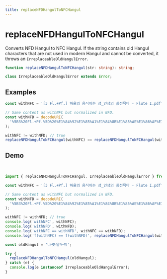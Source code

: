 ```yaml
---
title: replaceNFDHangulToNFCHangul
---
```



# replaceNFDHangulToNFCHangul

Converts NFD Hangul to NFC Hangul. If the string contains old Hangul characters that are not used in modern Hangul and cannot be converted, it throws an `IrreplaceableOldHangulError`.

```typescript
function replaceNFDHangulToNFCHangul(str: string): string;
```

```typescript
class IrreplaceableOldHangulError extends Error;
```

## Examples

```typescript
const withNFC = '[3 Fl.+Pf.] 하울의 움직이는 성_인생의 회전목마 - Flute I.pdf';

// Same content as withNFC but normalized in NFD.
const withNFD = decodeURI(
  '%5B3%20Fl.+Pf.%5D%20%E1%84%92%E1%85%A1%E1%84%8B%E1%85%AE%E1%86%AF%E1%84%8B%E1%85%B4%20%E1%84%8B%E1%85%AE%E1%86%B7%E1%84%8C%E1%85%B5%E1%86%A8%E1%84%8B%E1%85%B5%E1%84%82%E1%85%B3%E1%86%AB%20%E1%84%89%E1%85%A5%E1%86%BC_%E1%84%8B%E1%85%B5%E1%86%AB%E1%84%89%E1%85%A2%E1%86%BC%E1%84%8B%E1%85%B4%20%E1%84%92%E1%85%AC%E1%84%8C%E1%85%A5%E1%86%AB%E1%84%86%E1%85%A9%E1%86%A8%E1%84%86%E1%85%A1%20-%20Flute%20I.pdf'
);

withNFC != withNFD; // true
replaceNFDHangulToNFCHangul(withNFC) == replaceNFDHangulToNFCHangul(withNFD);
```

## Demo

<br />

<Sandpack>

```ts index.ts
import { replaceNFDHangulToNFCHangul, IrreplaceableOldHangulError } from 'es-hangul';

const withNFC = '[3 Fl.+Pf.] 하울의 움직이는 성_인생의 회전목마 - Flute I.pdf';

// Same content as withNFC but normalized in NFD.
const withNFD = decodeURI(
  '%5B3%20Fl.+Pf.%5D%20%E1%84%92%E1%85%A1%E1%84%8B%E1%85%AE%E1%86%AF%E1%84%8B%E1%85%B4%20%E1%84%8B%E1%85%AE%E1%86%B7%E1%84%8C%E1%85%B5%E1%86%A8%E1%84%8B%E1%85%B5%E1%84%82%E1%85%B3%E1%86%AB%20%E1%84%89%E1%85%A5%E1%86%BC_%E1%84%8B%E1%85%B5%E1%86%AB%E1%84%89%E1%85%A2%E1%86%BC%E1%84%8B%E1%85%B4%20%E1%84%92%E1%85%AC%E1%84%8C%E1%85%A5%E1%86%AB%E1%84%86%E1%85%A9%E1%86%A8%E1%84%86%E1%85%A1%20-%20Flute%20I.pdf'
);

withNFC != withNFD; // true
console.log('withNFC', withNFC);
console.log('withNFD', withNFD);
console.log('withNFC == withNFD', withNFC == withNFD);
console.log('f(withNFC) == f(withNFD)', replaceNFDHangulToNFCHangul(withNFC) == replaceNFDHangulToNFCHangul(withNFD));

const oldHangul = '나랏〮말〯ᄊᆞ미〮';

try {
  replaceNFDHangulToNFCHangul(oldHangul);
} catch (e) {
  console.log(e instanceof IrreplaceableOldHangulError);
}
```

</Sandpack>
